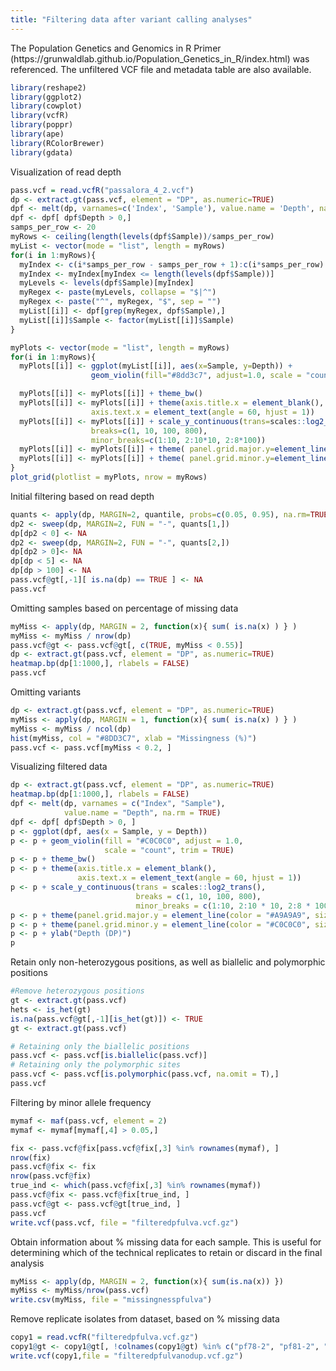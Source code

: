 ```yaml
---
title: "Filtering data after variant calling analyses"
---
```


The Population Genetics and Genomics in R Primer (https://grunwaldlab.github.io/Population_Genetics_in_R/index.html) was referenced. The unfiltered VCF file and metadata table are also available.  

```r
library(reshape2)
library(ggplot2) 
library(cowplot)
library(vcfR)
library(poppr)
library(ape)
library(RColorBrewer)
library(gdata)
```
Visualization of read depth
```r
pass.vcf = read.vcfR("passalora_4_2.vcf")
dp <- extract.gt(pass.vcf, element = "DP", as.numeric=TRUE)
dpf <- melt(dp, varnames=c('Index', 'Sample'), value.name = 'Depth', na.rm=TRUE)
dpf <- dpf[ dpf$Depth > 0,]
samps_per_row <- 20
myRows <- ceiling(length(levels(dpf$Sample))/samps_per_row)
myList <- vector(mode = "list", length = myRows)
for(i in 1:myRows){
  myIndex <- c(i*samps_per_row - samps_per_row + 1):c(i*samps_per_row)
  myIndex <- myIndex[myIndex <= length(levels(dpf$Sample))]
  myLevels <- levels(dpf$Sample)[myIndex]
  myRegex <- paste(myLevels, collapse = "$|^")
  myRegex <- paste("^", myRegex, "$", sep = "")
  myList[[i]] <- dpf[grep(myRegex, dpf$Sample),]
  myList[[i]]$Sample <- factor(myList[[i]]$Sample)
}

myPlots <- vector(mode = "list", length = myRows)
for(i in 1:myRows){
  myPlots[[i]] <- ggplot(myList[[i]], aes(x=Sample, y=Depth)) + 
                  geom_violin(fill="#8dd3c7", adjust=1.0, scale = "count", trim=TRUE)

  myPlots[[i]] <- myPlots[[i]] + theme_bw()
  myPlots[[i]] <- myPlots[[i]] + theme(axis.title.x = element_blank(), 
                  axis.text.x = element_text(angle = 60, hjust = 1))
  myPlots[[i]] <- myPlots[[i]] + scale_y_continuous(trans=scales::log2_trans(), 
                  breaks=c(1, 10, 100, 800),
                  minor_breaks=c(1:10, 2:10*10, 2:8*100))
  myPlots[[i]] <- myPlots[[i]] + theme( panel.grid.major.y=element_line(color = "#A9A9A9", size=0.6) )
  myPlots[[i]] <- myPlots[[i]] + theme( panel.grid.minor.y=element_line(color = "#C0C0C0", size=0.2) )
}
plot_grid(plotlist = myPlots, nrow = myRows)
```
Initial filtering based on read depth
```r
quants <- apply(dp, MARGIN=2, quantile, probs=c(0.05, 0.95), na.rm=TRUE)
dp2 <- sweep(dp, MARGIN=2, FUN = "-", quants[1,])
dp[dp2 < 0] <- NA
dp2 <- sweep(dp, MARGIN=2, FUN = "-", quants[2,])
dp[dp2 > 0]<- NA
dp[dp < 5] <- NA
dp[dp > 100] <- NA
pass.vcf@gt[,-1][ is.na(dp) == TRUE ] <- NA
pass.vcf
```
Omitting samples based on percentage of missing data
```r
myMiss <- apply(dp, MARGIN = 2, function(x){ sum( is.na(x) ) } )
myMiss <- myMiss / nrow(dp)
pass.vcf@gt <- pass.vcf@gt[, c(TRUE, myMiss < 0.55)]
dp <- extract.gt(pass.vcf, element = "DP", as.numeric=TRUE)
heatmap.bp(dp[1:1000,], rlabels = FALSE)
pass.vcf
```
Omitting variants
```r
dp <- extract.gt(pass.vcf, element = "DP", as.numeric=TRUE)
myMiss <- apply(dp, MARGIN = 1, function(x){ sum( is.na(x) ) } )
myMiss <- myMiss / ncol(dp)
hist(myMiss, col = "#8DD3C7", xlab = "Missingness (%)")
pass.vcf <- pass.vcf[myMiss < 0.2, ]
```
Visualizing filtered data
```r
dp <- extract.gt(pass.vcf, element = "DP", as.numeric=TRUE)
heatmap.bp(dp[1:1000,], rlabels = FALSE)
dpf <- melt(dp, varnames = c("Index", "Sample"),
            value.name = "Depth", na.rm = TRUE)
dpf <- dpf[ dpf$Depth > 0, ]
p <- ggplot(dpf, aes(x = Sample, y = Depth))
p <- p + geom_violin(fill = "#C0C0C0", adjust = 1.0,
                     scale = "count", trim = TRUE)
p <- p + theme_bw()
p <- p + theme(axis.title.x = element_blank(),
               axis.text.x = element_text(angle = 60, hjust = 1))
p <- p + scale_y_continuous(trans = scales::log2_trans(),
                            breaks = c(1, 10, 100, 800),
                            minor_breaks = c(1:10, 2:10 * 10, 2:8 * 100))
p <- p + theme(panel.grid.major.y = element_line(color = "#A9A9A9", size = 0.6))
p <- p + theme(panel.grid.minor.y = element_line(color = "#C0C0C0", size = 0.2))
p <- p + ylab("Depth (DP)")
p
```
Retain only non-heterozygous positions, as well as biallelic and polymorphic positions
```r
#Remove heterozygous positions
gt <- extract.gt(pass.vcf)
hets <- is_het(gt)
is.na(pass.vcf@gt[,-1][is_het(gt)]) <- TRUE
gt <- extract.gt(pass.vcf)

# Retaining only the biallelic positions 
pass.vcf <- pass.vcf[is.biallelic(pass.vcf)]
# Retaining only the polymorphic sites
pass.vcf <- pass.vcf[is.polymorphic(pass.vcf, na.omit = T),]
pass.vcf
```
Filtering by minor allele frequency
```r
mymaf <- maf(pass.vcf, element = 2)
mymaf <- mymaf[mymaf[,4] > 0.05,]

fix <- pass.vcf@fix[pass.vcf@fix[,3] %in% rownames(mymaf), ]
nrow(fix)
pass.vcf@fix <- fix
nrow(pass.vcf@fix)
true_ind <- which(pass.vcf@fix[,3] %in% rownames(mymaf))
pass.vcf@fix <- pass.vcf@fix[true_ind, ]
pass.vcf@gt <- pass.vcf@gt[true_ind, ]
pass.vcf
write.vcf(pass.vcf, file = "filteredpfulva.vcf.gz")
```

Obtain information about % missing data for each sample. This is useful for determining which of the technical replicates to retain or discard in the final analysis
```r
myMiss <- apply(dp, MARGIN = 2, function(x){ sum(is.na(x)) })
myMiss <- myMiss/nrow(pass.vcf)
write.csv(myMiss, file = "missingnesspfulva")
```

Remove replicate isolates from dataset, based on % missing data
```r
copy1 = read.vcfR("filteredpfulva.vcf.gz")
copy1@gt <- copy1@gt[, !colnames(copy1@gt) %in% c("pf78-2", "pf81-2", "pf77", "pf79", "19001-2", "17035", "19016-2", "19018-2", "pf92", "17052-2","19006-2")]
write.vcf(copy1,file = "filteredpfulvanodup.vcf.gz")
```
